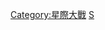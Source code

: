 {{noteTA
|G1 = 星際大戰
}}
{{template category|topic=星際大戰|type=navbox}}
[[Category:星際大戰|Category:星際大戰]]
[[Category:迪士尼模板|S]]